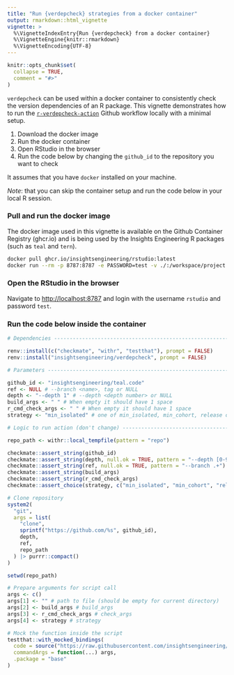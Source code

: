 ```yaml
---
title: "Run {verdepcheck} strategies from a docker container"
output: rmarkdown::html_vignette
vignette: >
  %\VignetteIndexEntry{Run {verdepcheck} from a docker container}
  %\VignetteEngine{knitr::rmarkdown}
  %\VignetteEncoding{UTF-8}
---
```


```r
knitr::opts_chunk$set(
  collapse = TRUE,
  comment = "#>"
)
```

`verdepcheck` can be used within a docker container to consistently check the version dependencies of an R package.
This vignette demonstrates how to run the [`r-verdepcheck-action`](https://github.com/insightsengineering/r-verdepcheck-action) Github workflow locally with a minimal setup.

1. Download the docker image
1. Run the docker container
1. Open RStudio in the browser
1. Run the code below by changing the `github_id` to the repository you want to check

It assumes that you have `docker` installed on your machine.

_Note_: that you can skip the container setup and run the code below in your local R session.

### Pull and run the docker image

The docker image used in this vignette is available on the Github Container Registry (ghcr.io) and is being used by the Insights Engineering R packages (such as `teal` and `tern`).

```bash
docker pull ghcr.io/insightsengineering/rstudio:latest
docker run --rm -p 8787:8787 -e PASSWORD=test -v ./:/workspace/project ghcr.io/insightsengineering/rstudio
```

### Open the RStudio in the browser

Navigate to [http://localhost:8787](http://localhost:8788) and login with the username `rstudio` and password `test`.

### Run the code below inside the container

```r
# Dependencies -----------------------------------------------------------------

renv::install(c("checkmate", "withr", "testthat"), prompt = FALSE)
renv::install("insightsengineering/verdepcheck", prompt = FALSE)

# Parameters -------------------------------------------------------------------

github_id <- "insightsengineering/teal.code"
ref <- NULL # --branch <name>, tag or NULL
depth <- "--depth 1" # --depth <depth number> or NULL
build_args <- " " # When empty it should have 1 space
r_cmd_check_args <- " " # When empty it should have 1 space
strategy <- "min_isolated" # one of min_isolated, min_cohort, release or max

# Logic to run action (don't change) -------------------------------------------

repo_path <- withr::local_tempfile(pattern = "repo")

checkmate::assert_string(github_id)
checkmate::assert_string(depth, null.ok = TRUE, pattern = "--depth [0-9]+")
checkmate::assert_string(ref, null.ok = TRUE, pattern = "--branch .+")
checkmate::assert_string(build_args)
checkmate::assert_string(r_cmd_check_args)
checkmate::assert_choice(strategy, c("min_isolated", "min_cohort", "release", "max"))

# Clone repository
system2(
  "git",
  args = list(
    "clone", 
    sprintf("https://github.com/%s", github_id), 
    depth,
    ref,
    repo_path
  ) |> purrr::compact()
)

setwd(repo_path)

# Prepare arguments for script call
args <- c()
args[1] <- "" # path to file (should be empty for current directory)
args[2] <- build_args # build_args
args[3] <- r_cmd_check_args # check_args
args[4] <- strategy # strategy

# Mock the function inside the script
testthat::with_mocked_bindings(
  code = source("https://raw.githubusercontent.com/insightsengineering/r-verdepcheck-action/main/script.R"),
  commandArgs = function(...) args, 
  .package = "base"
)
```

